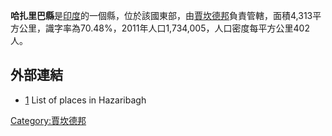 '''哈扎里巴縣'''是[[印度|印度]]的一個縣，位於該國東部，由[[賈坎德邦|賈坎德邦]]負責管轄，面積4,313平方公里，識字率為70.48%，2011年人口1,734,005，人口密度每平方公里402人。

==外部連結==
*[http://www.onefivenine.com/india/villag/Hazaribagh]{{Wayback|url=http://www.onefivenine.com/india/villag/Hazaribagh |date=20130801142049 }} List of places in Hazaribagh

{{coord|24|00|N|85|15|E|region:IN_type:adm2nd_source:GNS-enwiki|display=title}}

{{India-geo-stub}}
[[Category:賈坎德邦|Category:賈坎德邦]]